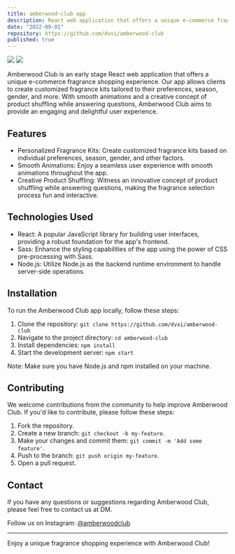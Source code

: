 ```yaml
---
title: amberwood-club app
description: React web application that offers a unique e-commerce fragrance shopping experience. My app allows clients to create customized fragrance kits tailored to their preferences, season, gender, and more. Smooth animations and a creative concept of product shuffling while answering questions.
date: "2022-09-01"
repository: https://github.com/dvxi/amberwood-club
published: true
---
```


[![](/amberwood-club-1.png)](https://github.com/dvxi/amberwood-club)
[![](/amberwood-club-2.png)](https://github.com/dvxi/amberwood-club)

Amberwood Club is an early stage React web application that offers a unique e-commerce fragrance shopping experience. Our app allows clients to create customized fragrance kits tailored to their preferences, season, gender, and more. With smooth animations and a creative concept of product shuffling while answering questions, Amberwood Club aims to provide an engaging and delightful user experience.

## Features

- Personalized Fragrance Kits: Create customized fragrance kits based on individual preferences, season, gender, and other factors.
- Smooth Animations: Enjoy a seamless user experience with smooth animations throughout the app.
- Creative Product Shuffling: Witness an innovative concept of product shuffling while answering questions, making the fragrance selection process fun and interactive.

## Technologies Used

- React: A popular JavaScript library for building user interfaces, providing a robust foundation for the app's frontend.
- Sass: Enhance the styling capabilities of the app using the power of CSS pre-processing with Sass.
- Node.js: Utilize Node.js as the backend runtime environment to handle server-side operations.

## Installation

To run the Amberwood Club app locally, follow these steps:

1. Clone the repository: `git clone https://github.com/dvxi/amberwood-club`
2. Navigate to the project directory: `cd amberwood-club`
3. Install dependencies: `npm install`
4. Start the development server: `npm start`

Note: Make sure you have Node.js and npm installed on your machine.

## Contributing

We welcome contributions from the community to help improve Amberwood Club. If you'd like to contribute, please follow these steps:

1. Fork the repository.
2. Create a new branch: `git checkout -b my-feature`.
3. Make your changes and commit them: `git commit -m 'Add some feature'`.
4. Push to the branch: `git push origin my-feature`.
5. Open a pull request.

## Contact

If you have any questions or suggestions regarding Amberwood Club, please feel free to contact us at DM.

Follow us on Instagram: [@amberwoodclub](https://instagram.com/amberwoodclub)

---

Enjoy a unique fragrance shopping experience with Amberwood Club!
